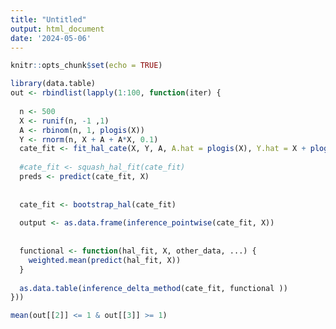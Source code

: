 ```yaml
---
title: "Untitled"
output: html_document
date: '2024-05-06'
---
```


```r
knitr::opts_chunk$set(echo = TRUE)
```


```r
library(data.table)
out <- rbindlist(lapply(1:100, function(iter) {
  
  n <- 500
  X <- runif(n, -1 ,1)
  A <- rbinom(n, 1, plogis(X))
  Y <- rnorm(n, X + A + A*X, 0.1)
  cate_fit <- fit_hal_cate(X, Y, A, A.hat = plogis(X), Y.hat = X + plogis(X) * (1 + X),  smoothness_orders = 0, num_knots = 100)
  
  #cate_fit <- squash_hal_fit(cate_fit)
  preds <- predict(cate_fit, X)
   
  
  cate_fit <- bootstrap_hal(cate_fit)
  
  output <- as.data.frame(inference_pointwise(cate_fit, X))
  
  
  functional <- function(hal_fit, X, other_data, ...) {
    weighted.mean(predict(hal_fit, X))
  }
  
  as.data.table(inference_delta_method(cate_fit, functional ))
}))

mean(out[[2]] <= 1 & out[[3]] >= 1)

```

